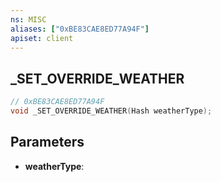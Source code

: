```yaml
---
ns: MISC
aliases: ["0xBE83CAE8ED77A94F"]
apiset: client
---
```

## _SET_OVERRIDE_WEATHER

```c
// 0xBE83CAE8ED77A94F
void _SET_OVERRIDE_WEATHER(Hash weatherType);
```


## Parameters
* **weatherType**: